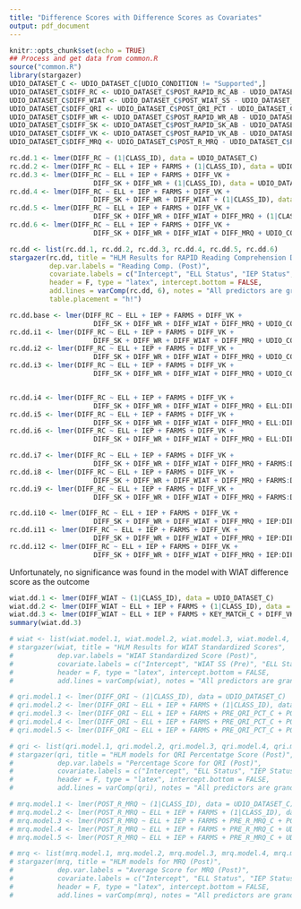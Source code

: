 ```yaml
---
title: "Difference Scores with Difference Scores as Covariates"
output: pdf_document
---
```


```r
knitr::opts_chunk$set(echo = TRUE)
## Process and get data from common.R
source("common.R")
library(stargazer)
UDIO_DATASET_C <- UDIO_DATASET_C[UDIO_CONDITION != "Supported",]
UDIO_DATASET_C$DIFF_RC <- UDIO_DATASET_C$POST_RAPID_RC_AB - UDIO_DATASET_C$PRE_RAPID_RC_AB
UDIO_DATASET_C$DIFF_WIAT <- UDIO_DATASET_C$POST_WIAT_SS - UDIO_DATASET_C$PRE_WIAT_SS
UDIO_DATASET_C$DIFF_QRI <- UDIO_DATASET_C$POST_QRI_PCT - UDIO_DATASET_C$PRE_QRI_PCT
UDIO_DATASET_C$DIFF_WR <- UDIO_DATASET_C$POST_RAPID_WR_AB - UDIO_DATASET_C$PRE_RAPID_WR_AB
UDIO_DATASET_C$DIFF_SK <- UDIO_DATASET_C$POST_RAPID_SK_AB - UDIO_DATASET_C$PRE_RAPID_SK_AB
UDIO_DATASET_C$DIFF_VK <- UDIO_DATASET_C$POST_RAPID_VK_AB - UDIO_DATASET_C$PRE_RAPID_VK_AB
UDIO_DATASET_C$DIFF_MRQ <- UDIO_DATASET_C$POST_R_MRQ - UDIO_DATASET_C$PRE_R_MRQ
```

```r
rc.dd.1 <- lmer(DIFF_RC ~ (1|CLASS_ID), data = UDIO_DATASET_C)
rc.dd.2 <- lmer(DIFF_RC ~ ELL + IEP + FARMS + (1|CLASS_ID), data = UDIO_DATASET_C)
rc.dd.3 <- lmer(DIFF_RC ~ ELL + IEP + FARMS + DIFF_VK + 
                     DIFF_SK + DIFF_WR + (1|CLASS_ID), data = UDIO_DATASET_C)
rc.dd.4 <- lmer(DIFF_RC ~ ELL + IEP + FARMS + DIFF_VK + 
                     DIFF_SK + DIFF_WR + DIFF_WIAT + (1|CLASS_ID), data = UDIO_DATASET_C)
rc.dd.5 <- lmer(DIFF_RC ~ ELL + IEP + FARMS + DIFF_VK + 
                     DIFF_SK + DIFF_WR + DIFF_WIAT + DIFF_MRQ + (1|CLASS_ID), data = UDIO_DATASET_C)
rc.dd.6 <- lmer(DIFF_RC ~ ELL + IEP + FARMS + DIFF_VK + 
                     DIFF_SK + DIFF_WR + DIFF_WIAT + DIFF_MRQ + UDIO_CONDITION + (1|CLASS_ID), data = UDIO_DATASET_C)
```

```r
rc.dd <- list(rc.dd.1, rc.dd.2, rc.dd.3, rc.dd.4, rc.dd.5, rc.dd.6)
stargazer(rc.dd, title = "HLM Results for RAPID Reading Comprehension Difference Scores",
          dep.var.labels = "Reading Comp. (Post)",
          covariate.labels = c("Intercept", "ELL Status", "IEP Status", "Free/Reduced Lunch", "DIFF (VK)", "DIFF (SK)", "DIFF (WR)", "DIFF (WIAT)", "DIFF (MRQ)", "Udio Full"),
          header = F, type = "latex", intercept.bottom = FALSE,
          add.lines = varComp(rc.dd, 6), notes = "All predictors are grand-mean centered", notes.append = TRUE,
          table.placement = "h!")
```

```r
rc.dd.base <- lmer(DIFF_RC ~ ELL + IEP + FARMS + DIFF_VK + 
                     DIFF_SK + DIFF_WR + DIFF_WIAT + DIFF_MRQ + UDIO_CONDITION + (1|CLASS_ID), data = UDIO_DATASET_C)
rc.dd.i1 <- lmer(DIFF_RC ~ ELL + IEP + FARMS + DIFF_VK + 
                     DIFF_SK + DIFF_WR + DIFF_WIAT + DIFF_MRQ + UDIO_CONDITION + UDIO_CONDITION:ELL + (1|CLASS_ID), data = UDIO_DATASET_C)
rc.dd.i2 <- lmer(DIFF_RC ~ ELL + IEP + FARMS + DIFF_VK + 
                     DIFF_SK + DIFF_WR + DIFF_WIAT + DIFF_MRQ + UDIO_CONDITION + UDIO_CONDITION:IEP + (1|CLASS_ID), data = UDIO_DATASET_C)
rc.dd.i3 <- lmer(DIFF_RC ~ ELL + IEP + FARMS + DIFF_VK + 
                     DIFF_SK + DIFF_WR + DIFF_WIAT + DIFF_MRQ + UDIO_CONDITION + UDIO_CONDITION:FARMS + (1|CLASS_ID), data = UDIO_DATASET_C)


rc.dd.i4 <- lmer(DIFF_RC ~ ELL + IEP + FARMS + DIFF_VK + 
                     DIFF_SK + DIFF_WR + DIFF_WIAT + DIFF_MRQ + ELL:DIFF_VK + (1|CLASS_ID), data = UDIO_DATASET_C)
rc.dd.i5 <- lmer(DIFF_RC ~ ELL + IEP + FARMS + DIFF_VK + 
                     DIFF_SK + DIFF_WR + DIFF_WIAT + DIFF_MRQ + ELL:DIFF_SK + (1|CLASS_ID), data = UDIO_DATASET_C)
rc.dd.i6 <- lmer(DIFF_RC ~ ELL + IEP + FARMS + DIFF_VK + 
                     DIFF_SK + DIFF_WR + DIFF_WIAT + DIFF_MRQ + ELL:DIFF_WR + (1|CLASS_ID), data = UDIO_DATASET_C)

rc.dd.i7 <- lmer(DIFF_RC ~ ELL + IEP + FARMS + DIFF_VK + 
                     DIFF_SK + DIFF_WR + DIFF_WIAT + DIFF_MRQ + FARMS:DIFF_VK + (1|CLASS_ID), data = UDIO_DATASET_C)
rc.dd.i8 <- lmer(DIFF_RC ~ ELL + IEP + FARMS + DIFF_VK + 
                     DIFF_SK + DIFF_WR + DIFF_WIAT + DIFF_MRQ + FARMS:DIFF_SK + (1|CLASS_ID), data = UDIO_DATASET_C)
rc.dd.i9 <- lmer(DIFF_RC ~ ELL + IEP + FARMS + DIFF_VK + 
                     DIFF_SK + DIFF_WR + DIFF_WIAT + DIFF_MRQ + FARMS:DIFF_WR + (1|CLASS_ID), data = UDIO_DATASET_C)

rc.dd.i10 <- lmer(DIFF_RC ~ ELL + IEP + FARMS + DIFF_VK + 
                     DIFF_SK + DIFF_WR + DIFF_WIAT + DIFF_MRQ + IEP:DIFF_VK + (1|CLASS_ID), data = UDIO_DATASET_C)
rc.dd.i11 <- lmer(DIFF_RC ~ ELL + IEP + FARMS + DIFF_VK + 
                     DIFF_SK + DIFF_WR + DIFF_WIAT + DIFF_MRQ + IEP:DIFF_SK + (1|CLASS_ID), data = UDIO_DATASET_C)
rc.dd.i12 <- lmer(DIFF_RC ~ ELL + IEP + FARMS + DIFF_VK + 
                     DIFF_SK + DIFF_WR + DIFF_WIAT + DIFF_MRQ + IEP:DIFF_WR + (1|CLASS_ID), data = UDIO_DATASET_C)
```

Unfortunately, no significance was found in the model with WIAT difference score as the outcome

```r
wiat.dd.1 <- lmer(DIFF_WIAT ~ (1|CLASS_ID), data = UDIO_DATASET_C)
wiat.dd.2 <- lmer(DIFF_WIAT ~ ELL + IEP + FARMS + (1|CLASS_ID), data = UDIO_DATASET_C)
wiat.dd.3 <- lmer(DIFF_WIAT ~ ELL + IEP + FARMS + KEY_MATCH_C + DIFF_VK + DIFF_SK + DIFF_WR + DIFF_RC + (1|CLASS_ID), data = UDIO_DATASET_C)
summary(wiat.dd.3)
```

```r
# wiat <- list(wiat.model.1, wiat.model.2, wiat.model.3, wiat.model.4, wiat.model.5, wiat.model.6)
# stargazer(wiat, title = "HLM Results for WIAT Standardized Scores",
#           dep.var.labels = "WIAT Standardized Score (Post)",
#           covariate.labels = c("Intercept", "WIAT SS (Pre)", "ELL Status", "IEP Status", "Free/Reduced Lunch", "Keyboarding", "Word Recog. (Post)", "Voc. Know. (Post)", "Syn. Know. (Post)", "Reading Comp. (Post)", "RC x IEP"), 
#           header = F, type = "latex", intercept.bottom = FALSE,
#           add.lines = varComp(wiat), notes = "All predictors are grand-mean centered", notes.append = TRUE)
```

```r
# qri.model.1 <- lmer(DIFF_QRI ~ (1|CLASS_ID), data = UDIO_DATASET_C)
# qri.model.2 <- lmer(DIFF_QRI ~ ELL + IEP + FARMS + (1|CLASS_ID), data = UDIO_DATASET_C)
# qri.model.3 <- lmer(DIFF_QRI ~ ELL + IEP + FARMS + PRE_QRI_PCT_C + POST_RAPID_WR_AB_C + POST_RAPID_VK_AB_C + POST_RAPID_SK_AB_C + POST_RAPID_RC_AB_C + (1|CLASS_ID), data = UDIO_DATASET_C)
# qri.model.4 <- lmer(DIFF_QRI ~ ELL + IEP + FARMS + PRE_QRI_PCT_C + POST_RAPID_WR_AB_C + POST_RAPID_VK_AB_C + POST_RAPID_RC_AB_C + POST_WIAT_SS_C + (1|CLASS_ID), data = UDIO_DATASET_C)
# qri.model.5 <- lmer(DIFF_QRI ~ ELL + IEP + FARMS + PRE_QRI_PCT_C + POST_RAPID_WR_AB_C + POST_RAPID_VK_AB_C +  POST_RAPID_RC_AB_C + POST_WIAT_SS_C + KEY_MATCH_C + (1|CLASS_ID), data = UDIO_DATASET_C)
```

```r
# qri <- list(qri.model.1, qri.model.2, qri.model.3, qri.model.4, qri.model.5)
# stargazer(qri, title = "HLM models for QRI Percentatge Score (Post)",
#           dep.var.labels = "Percentage Score for QRI (Post)",
#           covariate.labels = c("Intercept", "ELL Status", "IEP Status", "Free/Reduced Lunch", "QRI (Pre)", "Word Recog. (Post)", "Voc. Know. (Post)", "Syn. Know. (Post)", "Reading Comp. (Post)", "WIAT SS (Post)", "Keyboarding"), 
#           header = F, type = "latex", intercept.bottom = FALSE,
#           add.lines = varComp(qri), notes = "All predictors are grand-mean centered", notes.append = TRUE)
```


```r
# mrq.model.1 <- lmer(POST_R_MRQ ~ (1|CLASS_ID), data = UDIO_DATASET_C)
# mrq.model.2 <- lmer(POST_R_MRQ ~ ELL + IEP + FARMS + (1|CLASS_ID), data = UDIO_DATASET_C)
# mrq.model.3 <- lmer(POST_R_MRQ ~ ELL + IEP + FARMS + PRE_R_MRQ_C + POST_RAPID_WR_AB_C + POST_RAPID_VK_AB_C + + POST_RAPID_SK_AB_C + POST_RAPID_RC_AB_C + (1|CLASS_ID), data = UDIO_DATASET_C)
# mrq.model.4 <- lmer(POST_R_MRQ ~ ELL + IEP + FARMS + PRE_R_MRQ_C + UDIO_CONDITION + (1|CLASS_ID), data = UDIO_DATASET_C)
# mrq.model.5 <- lmer(POST_R_MRQ ~ ELL + IEP + FARMS + PRE_R_MRQ_C + UDIO_CONDITION + POST_WIAT_SS_C + (1|CLASS_ID), data = UDIO_DATASET_C)
```

```r
# mrq <- list(mrq.model.1, mrq.model.2, mrq.model.3, mrq.model.4, mrq.model.5)
# stargazer(mrq, title = "HLM models for MRQ (Post)",
#           dep.var.labels = "Average Score for MRQ (Post)",
#           covariate.labels = c("Intercept", "ELL Status", "IEP Status", "Free/Reduced Lunch", "Reading MRQ (Pre)", "Word Recog. (Post)", "Voc. Know. (Post)", "Syn. Know. (Post)", "Reading Comp. (Post)", "Full", "Supported", "WIAT SS (Post)"), 
#           header = F, type = "latex", intercept.bottom = FALSE,
#           add.lines = varComp(mrq), notes = "All predictors are grand-mean centered", notes.append = TRUE)
```
